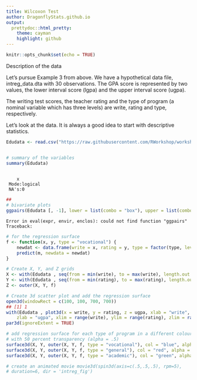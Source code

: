 ```yaml
---
title: Wilcoxon Test
author: DragonflyStats.github.io
output:
  prettydoc::html_pretty:
    theme: cayman
    highlight: github
---
```


```r
knitr::opts_chunk$set(echo = TRUE)
```




Description of the data

Let’s pursue Example 3 from above. We have a hypothetical data file, intreg_data.dta with 30 observations. The GPA score is represented by two values, the lower interval score (lgpa) and the upper interval score (ugpa). 

The writing test scores, the teacher rating and the type of program (a nominal variable which has three levels) are write, rating and type, respectively. 

Let’s look at the data. It is always a good idea to start with descriptive statistics.


```R
Edudata <- read.csv("https://raw.githubusercontent.com/RWorkshop/workshopdatasets/master/ggplot2/Education.csv")

```


```R

# summary of the variables
summary(Edudata)
               

```


        x          
     Mode:logical  
     NA's:0        



```R
## 
# bivariate plots
ggpairs(Edudata [, -1], lower = list(combo = "box"), upper = list(combo = "blank"))
```


    Error in eval(expr, envir, enclos): could not find function "ggpairs"
    Traceback:




```R
# for the regression surface
f <- function(x, y, type = "vocational") {
    newdat <- data.frame(write = x, rating = y, type = factor(type, levels = levels(dat$type)))
    predict(m, newdata = newdat)
}

# Create X, Y, and Z grids
X <- with(Edudata , seq(from = min(write), to = max(write), length.out = 10))
Y <- with(Edudata , seq(from = min(rating), to = max(rating), length.out = 10))
Z <- outer(X, Y, f)


```


```R
# Create 3d scatter plot and add the regression surface
open3d(windowRect = c(100, 100, 700, 700))
## [1] 1
with(Edudata , plot3d(x = write, y = rating, z = ugpa, xlab = "write", ylab = "rating", 
    zlab = "ugpa", xlim = range(write), ylim = range(rating), zlim = range(ugpa)))
par3d(ignoreExtent = TRUE)


```


```R
# add regression surface for each type of program in a different colour
# with 50 percent transparency (alpha = .5)
surface3d(X, Y, outer(X, Y, f, type = "vocational"), col = "blue", alpha = 0.5)
surface3d(X, Y, outer(X, Y, f, type = "general"), col = "red", alpha = 0.5)
surface3d(X, Y, outer(X, Y, f, type = "academic"), col = "green", alpha = 0.5)

# create an animated movie movie3d(spin3d(axis=c(.5,.5,.5), rpm=5),
# duration=6, dir = 'intreg_fig')
```
